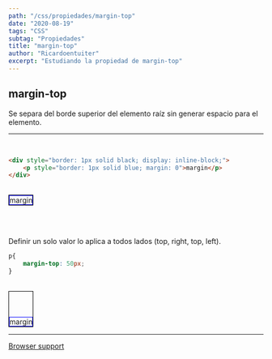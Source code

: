 ```yaml
---
path: "/css/propiedades/margin-top"
date: "2020-08-19"
tags: "CSS"
subtag: "Propiedades"
title: "margin-top"
author: "Ricardoentuiter"
excerpt: "Estudiando la propiedad de margin-top"
---
```


## margin-top
Se separa del borde superior del elemento raíz sin generar espacio para el elemento.

---
<br/>

```html
<div style="border: 1px solid black; display: inline-block;">
    <p style="border: 1px solid blue; margin: 0">margin</p>
</div>
```
<br/>

<div style="border: 1px solid black; display: inline-block;">
    <p style="border: 1px solid blue; margin: 0">margin</p>
</div>

<br/><br/>

Definir un solo valor lo aplica a todos lados (top, right, top, left).

```css
p{
    margin-top: 50px;
}
```
<br/>

<div style="border: 1px solid black; display: inline-block;">
    <p style="border: 1px solid blue; margin: 0; margin-top: 50px;">margin</p>
</div>

<br/>

---

[Browser support](https://caniuse.com/#search=margin-top)